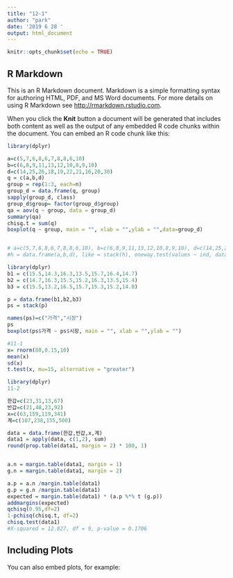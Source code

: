 ```yaml
---
title: "12-1"
author: "park"
date: '2019 6 28 '
output: html_document
---
```


```r
knitr::opts_chunk$set(echo = TRUE)
```

## R Markdown

This is an R Markdown document. Markdown is a simple formatting syntax for authoring HTML, PDF, and MS Word documents. For more details on using R Markdown see <http://rmarkdown.rstudio.com>.

When you click the **Knit** button a document will be generated that includes both content as well as the output of any embedded R code chunks within the document. You can embed an R code chunk like this:

```r
library(dplyr)

a=c(5,7,6,8,6,7,8,8,6,10)
b=c(6,8,9,11,13,12,10,8,9,10)
d=c(14,25,26,18,19,22,21,16,20,30)
q = c(a,b,d)
group = rep(1:3, each=n)
group_d = data.frame(q, group)
sapply(group_d, class)
group_d$group= factor(group_d$group)
qa = aov(q ~ group, data = group_d)
summary(qa)
chisq.t = sum(q)
boxplot(q ~ group, main = "", xlab = "",ylab = "",data=group_d)


# a=c(5,7,6,8,6,7,8,8,6,10), b=c(6,8,9,11,13,12,10,8,9,10), d=c(14,25,26,18,19,22,21,16,20,30)
#h = data.frame(a,b,d), like = stack(h), oneway.test(values ~ ind, data = like, var.equal = T) 
```

```r
library(dplyr)
b1 = c(15.5,14.3,16.3,13.5,15.7,16.4,14.7)
b2 = c(14.7,16.3,15.5,15.2,16.3,13.5,15.4)
b3 = c(15.5,13.2,16.5,15.7,15.3,15.2,14.8)

p = data.frame(b1,b2,b3)
ps = stack(p)

names(ps)=c("가격","시장")
ps
boxplot(ps$가격 ~ ps$시장, main = "", xlab = "",ylab = "")

#11-1
x= rnorm(80,0.15,10)
mean(x)
sd(x)
t.test(x, mu=15, alternative = "greater")
```

```r
library(dplyr)
11-2

한갑=c(23,31,13,67)
반갑=c(21,48,23,92)
x=c(63,159,119,341)
계=c(107,238,155,500)

data = data.frame(한갑,반갑,x,계)
data1 = apply(data, c(1,2), sum)
round(prop.table(data1, margin = 2) * 100, 1)


a.n = margin.table(data1, margin = 1)
g.n = margin.table(data1, margin = 2)

a.p = a.n /margin.table(data1)
g.p = g.n /margin.table(data1)
expected = margin.table(data1) * (a.p %*% t (g.p))
addmargins(expected)
qchisq(0.95,df=2)
1-pchisq(chisq.t, df=2)
chisq.test(data1)
#X-squared = 12.827, df = 9, p-value = 0.1706 
```

## Including Plots

You can also embed plots, for example:

